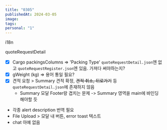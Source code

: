 ```yaml
---
title: "0305"
publishedAt: 2024-03-05
image: 
tags: 
personal: "1"
---
```

i18n

quoteRequestDetail
- [x] Cargo packingsColumns => 'Packing Type' `quoteRequestDetail.json`엔 없고 `quoteRequestRegister.json`엔 있음. 가져다 써야하는지?
- [x]  gWeight (kg) => 용어 통일 필요?
- [x] 견적 요청 > Summary 견적 확정, ~~견적 취소, 뒤로가기~~ 등 `quoteRequestDetail.json`에 존재하지 않음
	- Summary 모달 Footer랑 겹치는 문제 -> Summary 영역을 main에 바인딩해야할 듯
- 각종 alert description 번역 필요
- File Upload > 모달 내 버튼, error toast 텍스트
- chat 아예 없음